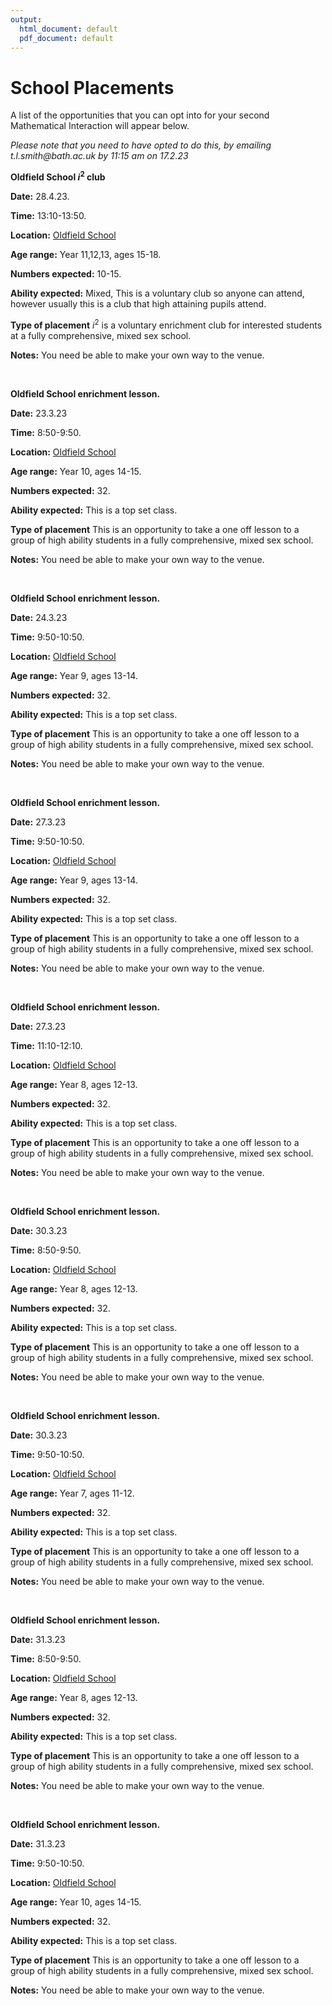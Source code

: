 ```yaml
---
output:
  html_document: default
  pdf_document: default
---
```

# School Placements{-}

A list of the opportunities that you can opt into for your second Mathematical Interaction will appear below.


*Please note that you need to have opted to do this, by emailing t.l.smith@bath.ac.uk by 11:15 am on 17.2.23*


::: {.information data-latex=""}

**Oldfield School $i^2$ club**

**Date:** 28.4.23.

**Time:** 13:10-13:50.

**Location:** [Oldfield School](http://www.oldfieldschool.com/)

**Age range:** Year 11,12,13, ages 15-18.

**Numbers expected:** 10-15.

**Ability expected:** Mixed, This is a voluntary club so anyone can attend, however usually this is a club that high attaining pupils attend.

**Type of placement** $i^2$ is a voluntary enrichment club for interested students at a fully comprehensive, mixed sex school.

**Notes:** You need be able to make your own way to the venue.
:::

$~$

::: {.information data-latex=""}

**Oldfield School enrichment lesson.**

**Date:** 23.3.23

**Time:** 8:50-9:50.

**Location:** [Oldfield School](http://www.oldfieldschool.com/)

**Age range:** Year 10, ages 14-15.

**Numbers expected:** 32.

**Ability expected:** This is a top set class.

**Type of placement** This is an opportunity to take a one off lesson to a group of high ability students in a fully comprehensive, mixed sex school.

**Notes:** You need be able to make your own way to the venue.

:::

$~$

::: {.information data-latex=""}

**Oldfield School enrichment lesson.**

**Date:** 24.3.23

**Time:** 9:50-10:50.

**Location:** [Oldfield School](http://www.oldfieldschool.com/)

**Age range:** Year 9, ages 13-14.

**Numbers expected:** 32.

**Ability expected:** This is a top set class.

**Type of placement** This is an opportunity to take a one off lesson to a group of high ability students in a fully comprehensive, mixed sex school.

**Notes:** You need be able to make your own way to the venue.

:::

$~$

::: {.information data-latex=""}

**Oldfield School enrichment lesson.**

**Date:** 27.3.23

**Time:** 9:50-10:50.

**Location:** [Oldfield School](http://www.oldfieldschool.com/)

**Age range:** Year 9, ages 13-14.

**Numbers expected:** 32.

**Ability expected:** This is a top set class.

**Type of placement** This is an opportunity to take a one off lesson to a group of high ability students in a fully comprehensive, mixed sex school.

**Notes:** You need be able to make your own way to the venue.

:::

$~$

::: {.information data-latex=""}

**Oldfield School enrichment lesson.**

**Date:** 27.3.23

**Time:** 11:10-12:10.

**Location:** [Oldfield School](http://www.oldfieldschool.com/)

**Age range:** Year 8, ages 12-13.

**Numbers expected:** 32.

**Ability expected:** This is a top set class.

**Type of placement** This is an opportunity to take a one off lesson to a group of high ability students in a fully comprehensive, mixed sex school.

**Notes:** You need be able to make your own way to the venue.

:::

$~$

::: {.information data-latex=""}

**Oldfield School enrichment lesson.**

**Date:** 30.3.23

**Time:** 8:50-9:50.

**Location:** [Oldfield School](http://www.oldfieldschool.com/)

**Age range:** Year 8, ages 12-13.

**Numbers expected:** 32.

**Ability expected:** This is a top set class.

**Type of placement** This is an opportunity to take a one off lesson to a group of high ability students in a fully comprehensive, mixed sex school.

**Notes:** You need be able to make your own way to the venue.

:::

$~$

::: {.information data-latex=""}

**Oldfield School enrichment lesson.**

**Date:** 30.3.23

**Time:** 9:50-10:50.

**Location:** [Oldfield School](http://www.oldfieldschool.com/)

**Age range:** Year 7, ages 11-12.

**Numbers expected:** 32.

**Ability expected:** This is a top set class.

**Type of placement** This is an opportunity to take a one off lesson to a group of high ability students in a fully comprehensive, mixed sex school.

**Notes:** You need be able to make your own way to the venue.

:::

$~$

::: {.information data-latex=""}

**Oldfield School enrichment lesson.**

**Date:** 31.3.23

**Time:** 8:50-9:50.

**Location:** [Oldfield School](http://www.oldfieldschool.com/)

**Age range:** Year 8, ages 12-13.

**Numbers expected:** 32.

**Ability expected:** This is a top set class.

**Type of placement** This is an opportunity to take a one off lesson to a group of high ability students in a fully comprehensive, mixed sex school.

**Notes:** You need be able to make your own way to the venue.

:::

$~$

::: {.information data-latex=""}

**Oldfield School enrichment lesson.**

**Date:** 31.3.23

**Time:** 9:50-10:50.

**Location:** [Oldfield School](http://www.oldfieldschool.com/)

**Age range:** Year 10, ages 14-15.

**Numbers expected:** 32.

**Ability expected:** This is a top set class.

**Type of placement** This is an opportunity to take a one off lesson to a group of high ability students in a fully comprehensive, mixed sex school.

**Notes:** You need be able to make your own way to the venue.

:::
 